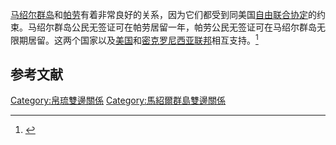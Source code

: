{{Infobox Bilateral relations|馬紹爾群島－帕勞|Marshall Islands|Palau|map=Marshall_Palau_Locator.png}}

[[马绍尔群岛|马绍尔群岛]]和[[帕劳|帕劳]]有着非常良好的关系，因为它们都受到同美国[[自由联合协定|自由联合协定]]的约束。马绍尔群岛公民无签证可在帕劳居留一年，帕劳公民无签证可在马绍尔群岛无限期居留。这两个国家以及[[美国|美国]]和[[密克罗尼西亚联邦|密克罗尼西亚联邦]]相互支持。<ref>{{cite web|url=http://www.doi.gov/oia/Islandpages/palaupage.htm |accessdate=May 21, 2010 |dead-url=yes |archiveurl=https://web.archive.org/web/20100522080213/http://www.doi.gov/oia/Islandpages/palaupage.htm |archivedate=May 22, 2010|title=Insular Area Summary for Palau }}</ref>
==参考文献==
{{reflist}}
{{帕劳外交}}
{{马绍尔群岛外交}}

[[Category:帛琉雙邊關係|Category:帛琉雙邊關係]]
[[Category:馬紹爾群島雙邊關係|Category:馬紹爾群島雙邊關係]]